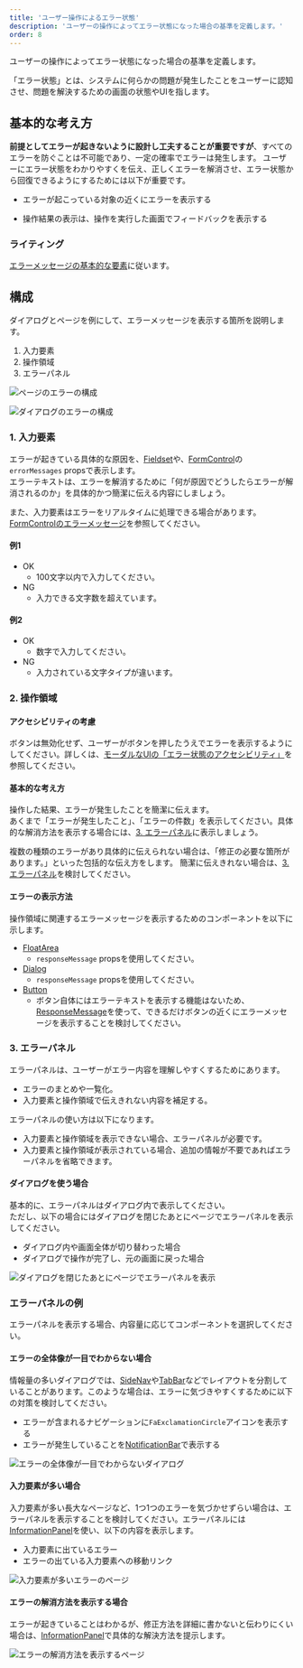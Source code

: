 ```yaml
---
title: 'ユーザー操作によるエラー状態'
description: 'ユーザーの操作によってエラー状態になった場合の基準を定義します。'
order: 8
---
```


ユーザーの操作によってエラー状態になった場合の基準を定義します。

「エラー状態」とは、システムに何らかの問題が発生したことをユーザーに認知させ、問題を解決するための画面の状態やUIを指します。

## 基本的な考え方
**前提としてエラーが起きないように設計し工夫することが重要ですが**、すべてのエラーを防ぐことは不可能であり、一定の確率でエラーは発生します。
ユーザーにエラー状態をわかりやすくを伝え、正しくエラーを解消させ、エラー状態から回復できるようにするためには以下が重要です。

- エラーが起こっている対象の近くにエラーを表示する
<!-- textlint-disable -->
- 操作結果の表示は、操作を実行した画面でフィードバックを表示する
<!-- textlint-disable -->

### ライティング
[エラーメッセージの基本的な要素](/products/contents/error-messages/#h2-2)に従います。


## 構成
ダイアログとページを例にして、エラーメッセージを表示する箇所を説明します。

1. 入力要素
2. 操作領域
3. エラーパネル

![ページのエラーの構成](./images/user-aciton-error_fullpage_structure.png)

![ダイアログのエラーの構成](./images/user-aciton-error_dialog_structure.png)

### 1. 入力要素
エラーが起きている具体的な原因を、[Fieldset](/products/components/fieldset/)や、[FormControl](/products/components/form-control/)の`errorMessages` propsで表示します。  
エラーテキストは、エラーを解消するために「何が原因でどうしたらエラーが解消されるのか」を具体的かつ簡潔に伝える内容にしましょう。

また、入力要素はエラーをリアルタイムに処理できる場合があります。[FormControlのエラーメッセージ](/products/components/form-control/#h4-4)を参照してください。

#### 例1
- OK
    - 100文字以内で入力してください。
- NG
    - 入力できる文字数を超えています。

#### 例2
- OK
    - 数字で入力してください。
- NG
    - 入力されている文字タイプが違います。


### 2. 操作領域

#### アクセシビリティの考慮
ボタンは無効化せず、ユーザーがボタンを押したうえでエラーを表示するようにしてください。詳しくは、[モーダルなUIの「エラー状態のアクセシビリティ」](/products/design-patterns/modal-ui/#h2-3)を参照してください。

#### 基本的な考え方
操作した結果、エラーが発生したことを簡潔に伝えます。  
あくまで「エラーが発生したこと」、「エラーの件数」を表示してください。具体的な解消方法を表示する場合には、[3. エラーパネル](#h3-3)に表示しましょう。

複数の種類のエラーがあり具体的に伝えられない場合は、「修正の必要な箇所があります。」といった包括的な伝え方をします。
簡潔に伝えきれない場合は、[3. エラーパネル](#h3-3)を検討してください。


#### エラーの表示方法
操作領域に関連するエラーメッセージを表示するためのコンポーネントを以下に示します。

- [FloatArea](/products/components/float-area/)
    - `responseMessage` propsを使用してください。
- [Dialog](/products/components/dialog/)
    - `responseMessage` propsを使用してください。
- [Button](/products/components/button/)
    - ボタン自体にはエラーテキストを表示する機能はないため、[ResponseMessage](/products/components/response-message/)を使って、できるだけボタンの近くにエラーメッセージを表示することを検討してください。

  
### 3. エラーパネル
エラーパネルは、ユーザーがエラー内容を理解しやすくするためにあります。

- エラーのまとめや一覧化。
- 入力要素と操作領域で伝えきれない内容を補足する。

エラーパネルの使い方は以下になります。

- 入力要素と操作領域を表示できない場合、エラーパネルが必要です。
- 入力要素と操作領域が表示されている場合、追加の情報が不要であればエラーパネルを省略できます。

#### ダイアログを使う場合
基本的に、エラーパネルはダイアログ内で表示してください。   
ただし、以下の場合にはダイアログを閉じたあとにページでエラーパネルを表示してください。

- ダイアログ内や画面全体が切り替わった場合
- ダイアログで操作が完了し、元の画面に戻った場合

![ダイアログを閉じたあとにページでエラーパネルを表示](./images/user-aciton-error_after_dialog_close.png)


### エラーパネルの例
エラーパネルを表示する場合、内容量に応じてコンポーネントを選択してください。


#### エラーの全体像が一目でわからない場合
情報量の多いダイアログでは、[SideNav](/products/components/side-nav/)や[TabBar](/products/components/tab-bar/)などでレイアウトを分割していることがあります。このような場合は、エラーに気づきやすくするために以下の対策を検討してください。

- エラーが含まれるナビゲーションに`FaExclamationCircle`アイコンを表示する
- エラーが発生していることを[NotificationBar](/products/components/notification-bar/)で表示する

![エラーの全体像が一目でわからないダイアログ](./images/user-aciton-error_dialog_not_clear_error.png)

#### 入力要素が多い場合
入力要素が多い長大なページなど、1つ1つのエラーを気づかせずらい場合は、エラーパネルを表示することを検討してください。エラーパネルには[InformationPanel](/products/components/information-panel/)を使い、以下の内容を表示します。

- 入力要素に出ているエラー
- エラーの出ている入力要素への移動リンク

![入力要素が多いエラーのページ](./images/user-aciton-error_too_many_inputs.png)

#### エラーの解消方法を表示する場合
エラーが起きていることはわかるが、修正方法を詳細に書かないと伝わりにくい場合は、[InformationPanel](/products/components/information-panel/)で具体的な解決方法を提示します。

![エラーの解消方法を表示するページ](./images/user-aciton-error_error_resolution.png)